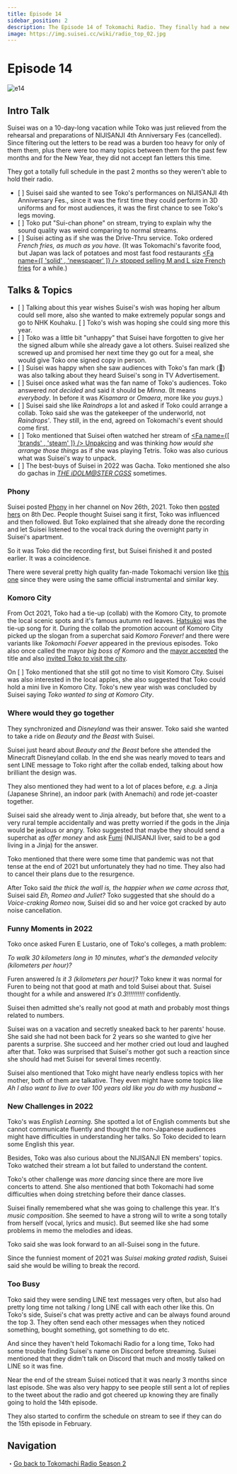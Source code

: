 ```yaml
---
title: Episode 14
sidebar_position: 2
description: The Episode 14 of Tokomachi Radio. They finally had a new episode after nearly 3-month-long gap and had so much to talk about.
image: https://img.suisei.cc/wiki/radio_top_02.jpg
---
```



# Episode 14

<Date D="2022-01-26" />

![e14](/img/radio/20220126.jpg)

> <YTLink Id="a4GYz0rcqyM" />

## Intro Talk

Suisei was on a 10-day-long vacation while Toko was just relieved from the rehearsal and preparations of NIJISANJI 4th Anniversary Fes (cancelled). Since filtering out the letters to be read was a burden too heavy for only of them them, plus there were too many topics between them for the past few months and for the New Year, they did not accept fan letters this time.

They got a totally full schedule in the past 2 months so they weren't able to hold their radio.

- [ <YTTime Id="a4GYz0rcqyM" Time="04:42" /> ] Suisei said she wanted to see Toko's performances on NIJISANJI 4th Anniversary Fes., since it was the first time they could perform in 3D uniforms and for most audiences, it was the first chance to see Toko's legs moving.
- [ <YTTime Id="a4GYz0rcqyM" Time="06:00" /> ] Toko put "Sui-chan phone" on stream, trying to explain why the sound quality was weird comparing to normal streams.
- [ <YTTime Id="a4GYz0rcqyM" Time="08:25" /> ] Suisei acting as if she was the Drive-Thru service. Toko ordered _French fries, as much as you have_. (It was Tokomachi's favorite food, but Japan was lack of potatoes and most fast food restaurants [<Fa name={[ 'solid' , 'newspaper' ]} /> stopped selling M and L size French fries](https://news.yahoo.co.jp/articles/2c585d808338d4b914458f790f3fec7ca11e008a) for a while.)

## Talks & Topics

- [ <YTTime Id="a4GYz0rcqyM" Time="10:21" /> ] Talking about this year wishes Suisei's wish was hoping her album could sell more, also she wanted to make extremely popular songs and go to NHK Kouhaku. [ <YTTime Id="a4GYz0rcqyM" Time="18:50" Desc="" /> ] Toko's wish was hoping she could sing more this year.
- [ <YTTime Id="a4GYz0rcqyM" Time="12:20" /> ] Toko was a little bit "unhappy" that Suisei have forgotten to give her the signed album while she already gave a lot others. Suisei realized she screwed up and promised her next time they go out for a meal, she would give Toko one signed copy in person.
- [ <YTTime Id="a4GYz0rcqyM" Time="15:14" /> ] Suisei was happy when she saw audiences with Toko's fan mark (:tropical_drink:) was also talking about they heard Suisei's song in TV Advertisement.
- [ <YTTime Id="a4GYz0rcqyM" Time="15:50" /> ] Suisei once asked what was the fan name of Toko's audiences. Toko answered _not decided_ and said it should be _Minna_. (It means _everybody_. In before it was _Kisamara_ or _Omaera_, more like _you guys_.)
- [ <YTTime Id="a4GYz0rcqyM" Time="17:40" /> ] Suisei said she like _Raindrops_ a lot and asked if Toko could arrange a collab. Toko said she was the gatekeeper of the underworld, not _Raindrops'_. They still, in the end, agreed on Tokomachi's event should come first.
- [ <YTTime Id="a4GYz0rcqyM" Time="20:00" /> ] Toko mentioned that Suisei often watched her stream of [<Fa name={[ 'brands' , 'steam' ]} /> Unpakcing](https://store.steampowered.com/app/1135690/Unpacking/) and was thinking _how would she arrange those things_ as if she was playing Tetris. Toko was also curious what was Suisei's way to unpack.
- [ <YTTime Id="a4GYz0rcqyM" Time="59:07" /> ] The best-buys of Suisei in 2022 was Gacha. Toko mentioned she also do gachas in [_THE iDOLM@STER CGSS_](https://en.wikipedia.org/wiki/The_Idolmaster_Cinderella_Girls:_Starlight_Stage) sometimes.

### Phony

> <YTTime Id="a4GYz0rcqyM" Time="22:05" Desc="Tokomachi talking about Phony" />

Suisei posted [<SNSIcon /> Phony](https://www.youtube.com/watch?v=N029UUlH1Dc) in her channel on Nov 26th, 2021. Toko then [<SNSIcon /> posted hers](https://www.youtube.com/watch?v=g_vV3bE3GNo) on 8th Dec. People thought Suisei sang it first, Toko was influenced and then followed. But Toko explained that she already done the recording and let Suisei listened to the vocal track during the overnight party in Suisei's apartment.

So it was Toko did the recording first, but Suisei finished it and posted earlier. It was a coincidence.

There were several pretty high quality fan-made Tokomachi version like [<SNSIcon /> this one](https://www.youtube.com/watch?v=Do6onbPJOGE) since they were using the same official instrumental and similar key.

### Komoro City

> <YTTime Id="a4GYz0rcqyM" Time="24:25" Desc="Visit Komoro City one day" />

From Oct 2021, Toko had a tie-up (collab) with the Komoro City, to promote the local scenic spots and it's famous autumn red leaves. [<SNSIcon /> Hatsukoi](https://www.youtube.com/watch?v=G7aJCz6E_YY) was the tie-up song for it. During the collab the promotion account of Komoro City picked up the slogan from a superchat said _Komoro Forever!_ and there were variants like _Tokomachi Foever_ appeared in the previous episodes. Toko also once called the mayor _big boss of Komoro_ and the [mayor accepted](https://twitter.com/komorojin/status/1451551560266248194) the title and also [<SNSIcon Name="twitter" /> invited Toko to visit the city](https://twitter.com/komorojin/status/1450737738416734210).

On [ <YTTime Id="a4GYz0rcqyM" Time="24:25" /> ] Toko mentioned that she still got no time to visit Komoro City. Suisei was also interested in the local apples, she also suggested that Toko could hold a mini live in Komoro City. Toko's new year wish was concluded by Suisei saying _Toko wanted to sing at Komoro City_.

### Where would they go together

> <YTTime Id="a4GYz0rcqyM" Time="25:53" Desc="Where would Tokomachi go together?" />

They synchronized and _Disneyland_ was their answer. Toko said she wanted to take a ride on _Beauty and the Beast_ with Suisei.

Suisei just heard about _Beauty and the Beast_ before she attended the Minecraft Disneyland collab. In the end she was nearly moved to tears and sent LINE message to Toko right after the collab ended, talking about how brilliant the design was.

They also mentioned they had went to a lot of places before, _e.g._ a Jinja (Japanese Shrine), an indoor park (with Anemachi) and rode jet-coaster together.

Suisei said she already went to Jinja already, but before that, she went to a very rural temple accidentally and was pretty worried if the gods in the Jinja would be jealous or angry. Toko suggested that maybe they should send a superchat as _offer money_ and ask [<SNSIcon /> Fumi](https://www.youtube.com/channel/UCwrjITPwG4q71HzihV2C7Nw) (NIJISANJI liver, said to be a god living in a Jinja) for the answer.

> <YTTime Id="a4GYz0rcqyM" Time="33:37" Desc="Still waiting for the chance to go out together" />

Toko mentioned that there were some time that pandemic was not that tense at the end of 2021 but unfortunately they had no time. They also had to cancel their plans due to the resurgence.

After Toko said _the thick the wall is, the happier when we came across that_, Suisei said _Eh, Romeo and Juliet?_ Toko suggested that she should do a _Voice-craking Romeo_ now, Suisei did so and her voice got cracked by auto noise cancellation.

### Funny Moments in 2022

> <YTTime Id="Ql5YkeQ6iDg" Time="34:30" Desc="Toko's side" />

Toko once asked Furen E Lustario, one of Toko's colleges, a math problem:

_To walk 30 kilometers long in 10 minutes, what's the demanded velocity (kilometers per hour)?_

Furen answered _Is it 3 (kilometers per hour)?_ Toko knew it was normal for Furen to being not that good at math and told Suisei about that. Suisei thought for a while and answered _It's 0.3!!!!!!!!!!_ confidently.

Suisei then admitted she's really not good at math and probably most things related to numbers.

> <YTTime Id="Ql5YkeQ6iDg" Time="40:00" Desc="Suisei's side" />

Suisei was on a vacation and secretly sneaked back to her parents' house. She said she had not been back for 2 years so she wanted to give her parents a surprise. She succeed and her mother cried out loud and laughed after that. Toko was surprised that Suisei's mother got such a reaction since she should had met Suisei for several times recently.

Suisei also mentioned that Toko might have nearly endless topics with her mother, both of them are talkative. They even might have some topics like _Ah I also want to live to over 100 years old like you do with my husband ~_

### New Challenges in 2022

> <YTTime Id="Ql5YkeQ6iDg" Time="45:06" Desc="Toko's side" />

Toko's was _English Learning_. She spotted a lot of English comments but she cannot communicate fluently and thought the non-Japanese audiences might have difficulties in understanding her talks. So Toko decided to learn some English this year.

Besides, Toko was also curious about the NIJISANJI EN members' topics. Toko watched their stream a lot but failed to understand the content.

Toko's other challenge was _more dancing_ since there are more live concerts to attend. She also mentioned that both Tokomachi had some difficulties when doing stretching before their dance classes.

> <YTTime Id="Ql5YkeQ6iDg" Time="50:20" Desc="Suisei's side" />

Suisei finally remembered what she was going to challenge this year. It's _music composition_. She seemed to have a strong will to write a song totally from herself (vocal, lyrics and music). But seemed like she had some problems in memo the melodies and ideas.

Toko said she was look forward to an all-Suisei song in the future.

Since the funniest moment of 2021 was _Suisei making grated radish_, Suisei said she would be willing to break the record.

### Too Busy

> <YTTime Id="a4GYz0rcqyM" Time="61:39" Desc="LINE and Discord" />

Toko said they were sending LINE text messages very often, but also had pretty long time not talking / long LINE call with each other like this. On Toko's side, Suisei's chat was pretty active and can be always found around the top 3. They often send each other messages when they noticed something, bought something, got something to do etc.

And since they haven't held Tokomachi Radio for a long time, Toko had some trouble finding Suisei's name on Discord before streaming. Suisei mentioned that they didm't talk on Discord that much and mostly talked on LINE so it was fine.

> <YTTime Id="a4GYz0rcqyM" Time="63:15" Desc="It's been so long" />

Near the end of the stream Suisei noticed that it was nearly 3 months since last episode. She was also very happy to see people still sent a lot of replies to the tweet about the radio and got cheered up knowing they are finally going to hold the 14th episode.

They also started to confirm the schedule on stream to see if they can do the 15th episode in February.

## Navigation

・[Go back to Tokomachi Radio Season 2](/radio/tokomachi_radio_s2#episode-14)
